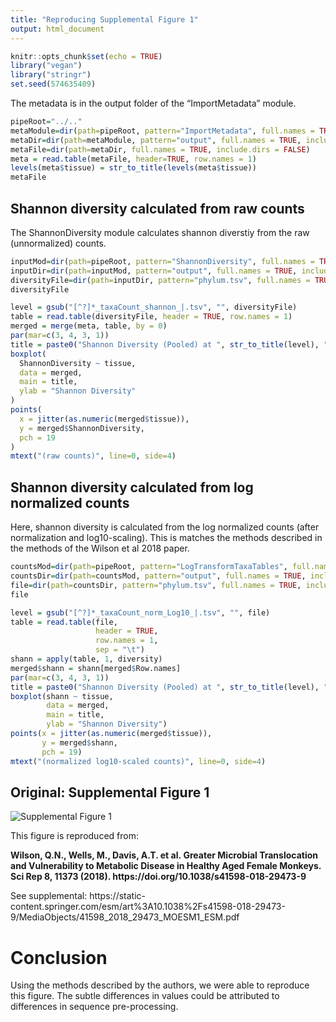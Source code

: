 ```yaml
---
title: "Reproducing Supplemental Figure 1"
output: html_document
---
```


```r
knitr::opts_chunk$set(echo = TRUE)
library("vegan")
library("stringr")
set.seed(574635409)
```

The metadata is in the output folder of the "ImportMetadata" module.
```r
pipeRoot="../.."
metaModule=dir(path=pipeRoot, pattern="ImportMetadata", full.names = TRUE, include.dirs = TRUE)
metaDir=dir(path=metaModule, pattern="output", full.names = TRUE, include.dirs = TRUE)
metaFile=dir(path=metaDir, full.names = TRUE, include.dirs = FALSE)
meta = read.table(metaFile, header=TRUE, row.names = 1)
levels(meta$tissue) = str_to_title(levels(meta$tissue))
metaFile
```

## Shannon diversity calculated from raw counts

The ShannonDiversity module calculates shannon diverstiy from the raw (unnormalized) counts.

```r
inputMod=dir(path=pipeRoot, pattern="ShannonDiversity", full.names = TRUE, include.dirs = TRUE)
inputDir=dir(path=inputMod, pattern="output", full.names = TRUE, include.dirs = TRUE)
diversityFile=dir(path=inputDir, pattern="phylum.tsv", full.names = TRUE, include.dirs = FALSE)
diversityFile
```


```r
level = gsub("[^?]*_taxaCount_shannon_|.tsv", "", diversityFile)
table = read.table(diversityFile, header = TRUE, row.names = 1)
merged = merge(meta, table, by = 0)
par(mar=c(3, 4, 3, 1))
title = paste0("Shannon Diversity (Pooled) at ", str_to_title(level), " Taxaonomic Level", collapse="")
boxplot(
  ShannonDiversity ~ tissue,
  data = merged,
  main = title,
  ylab = "Shannon Diversity"
)
points(
  x = jitter(as.numeric(merged$tissue)),
  y = merged$ShannonDiversity,
  pch = 19
)
mtext("(raw counts)", line=0, side=4)
```


## Shannon diversity calculated from log normalized counts

Here, shannon diversity is calculated from the log normalized counts (after normalization and log10-scaling).
This is matches the methods described in the methods of the Wilson et al 2018 paper.

```r
countsMod=dir(path=pipeRoot, pattern="LogTransformTaxaTables", full.names = TRUE, include.dirs = TRUE)
countsDir=dir(path=countsMod, pattern="output", full.names = TRUE, include.dirs = TRUE)
file=dir(path=countsDir, pattern="phylum.tsv", full.names = TRUE, include.dirs = FALSE)
file
```

```r
level = gsub("[^?]*_taxaCount_norm_Log10_|.tsv", "", file)
table = read.table(file,
                   header = TRUE,
                   row.names = 1,
                   sep = "\t")
shann = apply(table, 1, diversity)
merged$shann = shann[merged$Row.names]
par(mar=c(3, 4, 3, 1))
title = paste0("Shannon Diversity (Pooled) at ", str_to_title(level), " Taxaonomic Level", collapse="")
boxplot(shann ~ tissue,
        data = merged,
        main = title,
        ylab = "Shannon Diversity")
points(x = jitter(as.numeric(merged$tissue)),
       y = merged$shann,
       pch = 19)
mtext("(normalized log10-scaled counts)", line=0, side=4)
```



## Original: Supplemental Figure 1

<img src="SuppFig1_Wilson-2018.png" alt="Supplemental Figure 1">

This figure is reproduced from:

**Wilson, Q.N., Wells, M., Davis, A.T. et al. Greater Microbial Translocation and Vulnerability to Metabolic Disease in Healthy Aged Female Monkeys. Sci Rep 8, 11373 (2018). https://doi.org/10.1038/s41598-018-29473-9**

See supplemental: https://static-content.springer.com/esm/art%3A10.1038%2Fs41598-018-29473-9/MediaObjects/41598_2018_29473_MOESM1_ESM.pdf



# Conclusion

Using the methods described by the authors, we were able to reproduce this figure. The subtle differences in values could be attributed to differences in sequence pre-processing.
